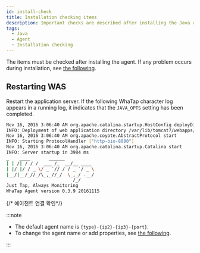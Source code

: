 ```yaml
---
id: install-check
title: Installation checking items
description: Important checks are described after installing the Java agent. They include verification for correctness of JAVA_OPTS settings, necessity for restart of the application server, and agent connectivity through the monitoring service.
tags:
  - Java
  - Agent
  - Installation checking
---
```


The items must be checked after installing the agent. If any problem occurs during installation, see [the following](agent-troubleshooting).

## Restarting WAS

Restart the application server. If the following WhaTap character log appears in a running log, it indicates that the `JAVA_OPTS` setting has been completed.

```bash
Nov 16, 2016 3:06:40 AM org.apache.catalina.startup.HostConfig deployDirectory
INFO: Deployment of web application directory /var/lib/tomcat7/webapps/ROOT has finished in 577 ms
Nov 16, 2016 3:06:40 AM org.apache.coyote.AbstractProtocol start
INFO: Starting ProtocolHandler ["http-bio-8080"]
Nov 16, 2016 3:06:40 AM org.apache.catalina.startup.Catalina start
INFO: Server startup in 3984 ms
_  	 ____       ______
| | /| / / /  ___ /_  __/__ ____
| |/ |/ / _ \/ _ `// / / _ `/ _ \
|__/|__/_//_/\_,_//_/  \_,_/ .__/
        	             /_/
Just Tap, Always Monitoring
WhaTap Agent version 0.3.9 20161115
```

{/* 에이전트 연결 확인*/}


<Checkagentconnection />  

:::note

- The default agent name is `{type}-{ip2}-{ip3}-{port}`.
- To change the agent name or add properties, see [the following](agent-name).

:::
